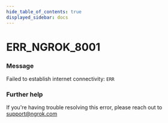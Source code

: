 ```yaml
---
hide_table_of_contents: true
displayed_sidebar: docs
---
```



# ERR_NGROK_8001

### Message
Failed to establish internet connectivity: `ERR`

<ErrorDetails error='err_ngrok_8001' />


### Further help
If you're having trouble resolving this error, please reach out to [support@ngrok.com](mailto:support@ngrok.com?subject=Help%20with%20ERR_NGROK_8001)


